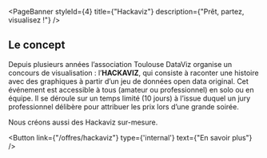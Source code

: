 
<PageBanner 
    styleId={4}
    title={"Hackaviz"}
    description={"Prêt, partez, visualisez !"}
/>

<section id="one">
<div className="inner">

# Le concept

Depuis plusieurs années l’association Toulouse DataViz organise un concours de visualisation : l’**HACKAVIZ**, qui consiste à raconter une histoire avec des graphiques à partir d’un jeu de données open data original. Cet événement est accessible à tous (amateur ou professionnel) en solo ou en équipe. 
Il se déroule sur un temps limité (10 jours) à l’issue duquel un jury professionnel délibère pour attribuer les prix lors d’une grande soirée.

Nous créons aussi des Hackaviz sur-mesure.

<Button
  link={"/offres/hackaviz"}
  type={'internal'}
  text={"En savoir plus"}
/>

</div>
</section>

<Hackaviz />
